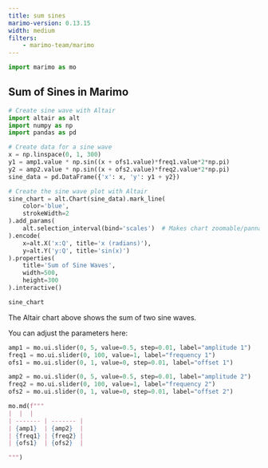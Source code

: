 ```yaml
---
title: sum sines
marimo-version: 0.13.15
width: medium
filters:
    - marimo-team/marimo
---
```


```python {.marimo}
import marimo as mo
```

## Sum of Sines in Marimo

```python {.marimo hide_code="true"}
# Create sine wave with Altair
import altair as alt
import numpy as np
import pandas as pd

# Create data for a sine wave
x = np.linspace(0, 1, 300)
y1 = amp1.value * np.sin((x + ofs1.value)*freq1.value*2*np.pi)
y2 = amp2.value * np.sin((x + ofs2.value)*freq2.value*2*np.pi)
sine_data = pd.DataFrame({'x': x, 'y': y1 + y2})

# Create the sine wave plot with Altair
sine_chart = alt.Chart(sine_data).mark_line(
    color='blue', 
    strokeWidth=2
).add_params(
    alt.selection_interval(bind='scales')  # Makes chart zoomable/pannable
).encode(
    x=alt.X('x:Q', title='x (radians)'),
    y=alt.Y('y:Q', title='sin(x)')
).properties(
    title='Sum of Sine Waves',
    width=500,
    height=300
).interactive()

sine_chart
```

The Altair chart above shows the sum of two sine waves.

You can adjust the parameters here:

```python {.marimo}
amp1 = mo.ui.slider(0, 5, value=0.5, step=0.01, label="amplitude 1")
freq1 = mo.ui.slider(0, 100, value=1, label="frequency 1")
ofs1 = mo.ui.slider(0, 1, value=0, step=0.01, label="offset 1")

amp2 = mo.ui.slider(0, 5, value=0.5, step=0.01, label="amplitude 2")
freq2 = mo.ui.slider(0, 100, value=1, label="frequency 2")
ofs2 = mo.ui.slider(0, 1, value=0, step=0.01, label="offset 2")

mo.md(f"""
|  |  |
| ------- | ------- |
| {amp1}  | {amp2}  |
| {freq1} | {freq2} |
| {ofs1}  | {ofs2}  |

""")

```

```python {.marimo}

```